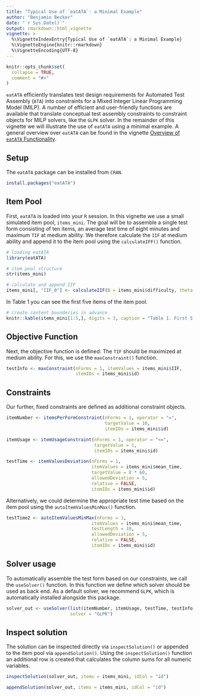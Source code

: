 ---
title: "Typical Use of `eatATA`: a Minimal Example"
author: "Benjamin Becker"
date: "`r Sys.Date()`"
output: rmarkdown::html_vignette
vignette: >
  %\VignetteIndexEntry{Typical Use of `eatATA`: a Minimal Example}
  %\VignetteEngine{knitr::rmarkdown}
  %\VignetteEncoding{UTF-8}
---

```{r, include = FALSE}
knitr::opts_chunk$set(
  collapse = TRUE,
  comment = "#>"
)
```

`eatATA` efficiently translates test design requirements for Automated Test Assembly (`ATA`) into constraints for a Mixed Integer Linear Programming Model (MILP). A number of efficient and user-friendly functions are available that translate conceptual test assembly constraints to constraint objects for MILP solvers, like the `GLPK` solver. In the remainder of this vignette we will illustrate the use of `eatATA` using a minimal example. A general overview over `eatATA` can be found in the vignette [Overview of `eatATA` Functionality](overview.html).

## Setup
The `eatATA` package can be installed from `CRAN`. 

```{r installation, eval = FALSE}
install.packages("eatATA")
```

## Item Pool

First, `eatATA` is loaded into your `R` session. In this vignette we use a small simulated item pool, `items_mini`. The goal will be to assemble a single test form consisting of ten items, an average test time of eight minutes and maximum `TIF` at medium ability. We therefore calculate the `IIF` at medium ability and append it to the item pool using the `calculateIFF()` function.

```{r library, message = FALSE}
# loading eatATA
library(eatATA)

# item pool structure
str(items_mini)

# calculate and append IIF
items_mini[, "IIF_0"] <- calculateIIF(B = items_mini$difficulty, theta = 0)
```

In Table 1 you can see the first five items of the item pool.

```{r item pool, eval = TRUE, results = 'asis', echo = FALSE}
# create content bounderies in advance
knitr::kable(items_mini[1:5,], digits = 3, caption = "Table 1. First 5 Items of the Item Pool")
```

## Objective Function

Next, the objective function is defined: The `TIF` should be maximized at medium ability. For this, we use the `maxConstraint()` function.

```{r objFun, message = FALSE}
testInfo <- maxConstraint(nForms = 1, itemValues = items_mini$IIF,
                          itemIDs = items_mini$id)
```

## Constraints

Our further, fixed constraints are defined as additional constraint objects. 

```{r constraints, message = FALSE}
itemNumber <- itemsPerFormConstraint(nForms = 1, operator = "=", 
                                     targetValue = 10, 
                                     itemIDs = items_mini$id)

itemUsage <- itemUsageConstraint(nForms = 1, operator = "<=", 
                                 targetValue = 1, 
                                 itemIDs = items_mini$id)

testTime <- itemValuesDeviation(nForms = 1, 
                                itemValues = items_mini$mean_time,
                                targetValue = 8 * 60, 
                                allowedDeviation = 5,
                                relative = FALSE, 
                                itemIDs = items_mini$id)
```

Alternatively, we could determine the appropriate test time based on the item pool using the `autoItemValuesMinMax()` function.

```{r test time, message = TRUE}
testTime2 <- autoItemValuesMinMax(nForms = 1, 
                                itemValues = items_mini$mean_time,
                                testLength = 10, 
                                allowedDeviation = 5,
                                relative = FALSE, 
                                itemIDs = items_mini$id)
```



## Solver usage

To automatically assemble the test form based on our constraints, we call the `useSolver()` function. In this function we define which solver should be used as back end. As a default solver, we recommend `GLPK`, which is automatically installed alongside this package.   

```{r solver, message = FALSE}
solver_out <- useSolver(list(itemNumber, itemUsage, testTime, testInfo),
                        solver = "GLPK")
```


## Inspect solution

The solution can be inspected directly via `inspectSolution()` or appended to the item pool via `appendSolution()`. Using the `inspectSolution()` function an additional row is created that calculates the column sums for all numeric variables. 

```{r inspect, message = FALSE}
inspectSolution(solver_out, items = items_mini, idCol = "id")
```

```{r append, message = FALSE}
appendSolution(solver_out, items = items_mini, idCol = "id")
```








